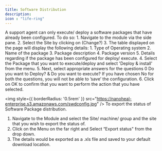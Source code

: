 ---
title: Software Distribution
description: 
icon : "life-ring" 
---

<Tabs>
  <Tab title="Software Distribution">
A support agent can only execute/ deploy a software packages that have already been configured. To do so:
1.	Navigate to the module via the side pane.
2.	Select the Site by clicking on (Change?)
3.	The table displayed on the page will display the following details:
    1.	Type of Operating system
    2.	Name of the package
    3.	Package description
    4.	Package version
    5.	Details regarding if the package has been configured for deploy/ execute.
4.	Select the Package that you want to execute/deploy and select 'Deploy & install' from the menu.
5.	Next, select appropriate answers for the questions 0 Do you want to Deploy? & Do you want to execute? If you have chosen No for both the questions, you will not be able to ’save’ the configuration.
6.	Click on OK to confirm that you want to perform the action that you have selected.

<img
  style={{ borderRadius: '0.5rem' }}
  src="https://nanoheal-enterprise.s3.amazonaws.com/swdconfig.jpg"
/>
  </Tab>
  <Tab title="Export Status of Software Distribution">
To export the status of Software Package distribution.
1.	Navigate to the Module and select the Site/ machine/ group and the site that you wish to export the status of.
2.	Click on the Menu on the far right and Select “Export status" from the drop down.
3.	The details would be exported as a .xls file and saved to your default download location.

  </Tab>
</Tabs>